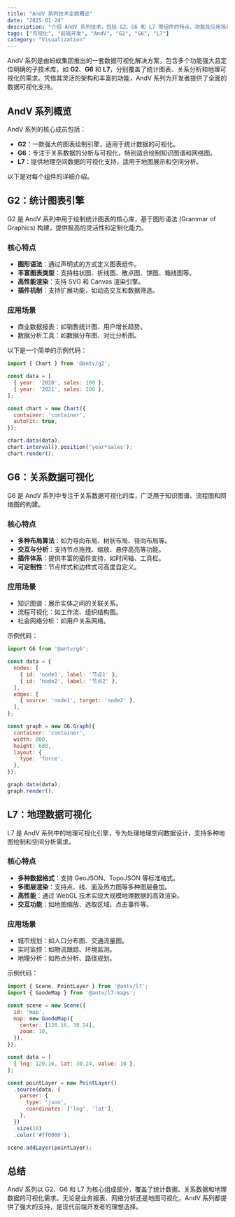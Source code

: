 ```yaml
---
title: "AndV 系列技术全面概述"
date: "2025-01-24"
description: "介绍 AndV 系列技术，包括 G2、G6 和 L7 等组件的特点、功能及应用场景。"
tags: ["可视化", "前端开发", "AndV", "G2", "G6", "L7"]
category: "Visualization"
---
```


AndV 系列是由蚂蚁集团推出的一套数据可视化解决方案，包含多个功能强大且定位明确的子技术库，如 **G2**、**G6** 和 **L7**，分别覆盖了统计图表、关系分析和地理可视化的需求。凭借其灵活的架构和丰富的功能，AndV 系列为开发者提供了全面的数据可视化支持。

## AndV 系列概览

AndV 系列的核心成员包括：

- **G2**：一款强大的图表绘制引擎，适用于统计数据的可视化。
- **G6**：专注于关系数据的分析与可视化，特别适合绘制知识图谱和网络图。
- **L7**：提供地理空间数据的可视化支持，适用于地图展示和空间分析。

以下是对每个组件的详细介绍。

## G2：统计图表引擎

G2 是 AndV 系列中用于绘制统计图表的核心库，基于图形语法 (Grammar of Graphics) 构建，提供极高的灵活性和定制化能力。

### 核心特点

- **图形语法**：通过声明式的方式定义图表组件。
- **丰富图表类型**：支持柱状图、折线图、散点图、饼图、箱线图等。
- **高性能渲染**：支持 SVG 和 Canvas 渲染引擎。
- **插件机制**：支持扩展功能，如动态交互和数据筛选。

### 应用场景

- 商业数据报表：如销售统计图、用户增长趋势。
- 数据分析工具：如数据分布图、对比分析图。

以下是一个简单的示例代码：

```javascript
import { Chart } from '@antv/g2';

const data = [
  { year: '2020', sales: 100 },
  { year: '2021', sales: 200 },
];

const chart = new Chart({
  container: 'container',
  autoFit: true,
});

chart.data(data);
chart.interval().position('year*sales');
chart.render();
```

## G6：关系数据可视化

G6 是 AndV 系列中专注于关系数据可视化的库，广泛用于知识图谱、流程图和网络图的构建。

### 核心特点

- **多种布局算法**：如力导向布局、树状布局、径向布局等。
- **交互与分析**：支持节点拖拽、缩放、悬停高亮等功能。
- **插件体系**：提供丰富的插件支持，如时间轴、工具栏。
- **可定制性**：节点样式和边样式可高度自定义。

### 应用场景

- 知识图谱：展示实体之间的关联关系。
- 流程可视化：如工作流、组织结构图。
- 社会网络分析：如用户关系网络。

示例代码：

```javascript
import G6 from '@antv/g6';

const data = {
  nodes: [
    { id: 'node1', label: '节点1' },
    { id: 'node2', label: '节点2' },
  ],
  edges: [
    { source: 'node1', target: 'node2' },
  ],
};

const graph = new G6.Graph({
  container: 'container',
  width: 800,
  height: 600,
  layout: {
    type: 'force',
  },
});

graph.data(data);
graph.render();
```

## L7：地理数据可视化

L7 是 AndV 系列中的地理可视化引擎，专为处理地理空间数据设计，支持多种地图绘制和空间分析需求。

### 核心特点

- **多种数据格式**：支持 GeoJSON、TopoJSON 等标准格式。
- **多图层渲染**：支持点、线、面及热力图等多种图层叠加。
- **高性能**：通过 WebGL 技术实现大规模地理数据的高效渲染。
- **交互功能**：如地图缩放、选取区域、点击事件等。

### 应用场景

- 城市规划：如人口分布图、交通流量图。
- 实时监控：如物流跟踪、环境监测。
- 地理分析：如热点分析、路径规划。

示例代码：

```javascript
import { Scene, PointLayer } from '@antv/l7';
import { GaodeMap } from '@antv/l7-maps';

const scene = new Scene({
  id: 'map',
  map: new GaodeMap({
    center: [120.16, 30.24],
    zoom: 10,
  }),
});

const data = [
  { lng: 120.16, lat: 30.24, value: 10 },
];

const pointLayer = new PointLayer()
  .source(data, {
    parser: {
      type: 'json',
      coordinates: ['lng', 'lat'],
    },
  })
  .size(10)
  .color('#ff0000');

scene.addLayer(pointLayer);
```

## 总结

AndV 系列以 G2、G6 和 L7 为核心组成部分，覆盖了统计数据、关系数据和地理数据的可视化需求。无论是业务报表、网络分析还是地图可视化，AndV 系列都提供了强大的支持，是现代前端开发者的理想选择。
